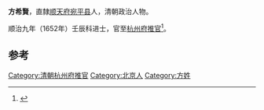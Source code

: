 '''方希賢'''，直隸[[顺天府|顺天府]][[宛平县|宛平县]]人，清朝政治人物。

顺治九年（1652年）壬辰科进士，官至[[杭州府|杭州府]][[推官|推官]]<ref>{{cite news|author=陈泽希|title=清代北京汉人进士考|url=http://szb.bjedu.cn/jysh/2010-10-15/879.html|accessdate=2013-08-25|newspaper=京教纵横|deadurl=yes|archiveurl=https://web.archive.org/web/20130921053444/http://szb.bjedu.cn/jysh/2010-10-15/879.html|archivedate=2013-09-21}}</ref>。

==参考==
{{Reflist}}
{{清朝人物小作品}}
{{順治九年壬辰科殿試金榜}}
{{DEFAULTSORT:Fang方}}
[[Category:清朝杭州府推官|Category:清朝杭州府推官]]
[[Category:北京人|Category:北京人]]
[[Category:方姓|Category:方姓]]